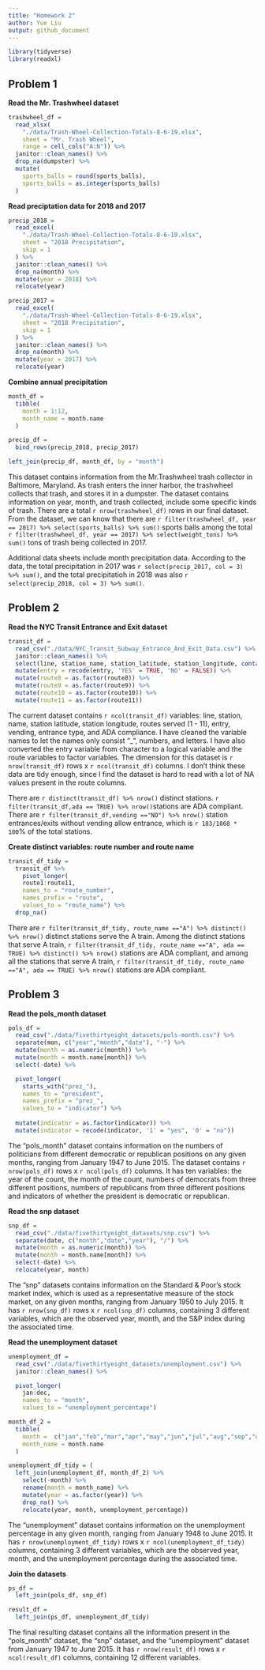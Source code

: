 ```yaml
---
title: "Homework 2"
author: Yue Liu
output: github_document
---
```


```r
library(tidyverse)
library(readxl)
```

## Problem 1

**Read the Mr. Trashwheel dataset**

```r
trashwheel_df = 
  read_xlsx(
    "./data/Trash-Wheel-Collection-Totals-8-6-19.xlsx",
    sheet = "Mr. Trash Wheel",
    range = cell_cols("A:N")) %>% 
  janitor::clean_names() %>% 
  drop_na(dumpster) %>% 
  mutate(
    sports_balls = round(sports_balls),
    sports_balls = as.integer(sports_balls)
  )      

```

**Read preciptation data for 2018 and 2017**

```r
precip_2018 = 
  read_excel(
    "./data/Trash-Wheel-Collection-Totals-8-6-19.xlsx",
    sheet = "2018 Precipitation",
    skip = 1
  ) %>%
  janitor::clean_names() %>%
  drop_na(month) %>% 
  mutate(year = 2018) %>% 
  relocate(year)

precip_2017 = 
  read_excel(
    "./data/Trash-Wheel-Collection-Totals-8-6-19.xlsx",
    sheet = "2018 Precipitation",
    skip = 1
  ) %>%
  janitor::clean_names() %>%
  drop_na(month) %>% 
  mutate(year = 2017) %>% 
  relocate(year)
```

**Combine annual precipitation**

```r
month_df = 
  tibble(
    month = 1:12,
    month_name = month.name
  )

precip_df =
  bind_rows(precip_2018, precip_2017)

left_join(precip_df, month_df, by = "month")
```

This dataset contains information from the Mr.Trashwheel trash collector in Baltimore, Maryland. As trash enters the inner harbor, the trashwheel collects that trash, and stores it in a dumpster. The dataset contains information on year, month, and trash collected, include some specific kinds of trash. There are a total `r nrow(trashwheel_df)` rows in our final dataset. From the dataset, we can know that there are `r filter(trashwheel_df, year == 2017) %>% select(sports_balls) %>% sum()` sports balls among the total `r filter(trashwheel_df, year == 2017) %>% select(weight_tons) %>% sum()` tons of trash being collected in 2017.

Additional data sheets include month precipitation data. According to the data, the total precipitation in 2017 was `r select(precip_2017, col = 3) %>% sum()`, and the total precipitatioh in 2018 was also `r select(precip_2018, col = 3) %>% sum()`. 

## Problem 2

**Read the NYC Transit Entrance and Exit dataset**

```r
transit_df = 
  read_csv("./data/NYC_Transit_Subway_Entrance_And_Exit_Data.csv") %>% 
  janitor::clean_names() %>% 
  select(line, station_name, station_latitude, station_longitude, contains("route"), entry, vending, entrance_type, ada) %>% 
  mutate(entry = recode(entry, 'YES' = TRUE, 'NO' = FALSE)) %>% 
  mutate(route8 = as.factor(route8)) %>% 
  mutate(route9 = as.factor(route9)) %>% 
  mutate(route10 = as.factor(route10)) %>% 
  mutate(route11 = as.factor(route11))
```

The current dataset contains `r ncol(transit_df)` variables: line, station, name, station latitude, station longitude, routes served (1 - 11), entry, vending, entrance type, and ADA compliance. I have cleaned the variable names to let the names only consist "_", numbers, and letters. I have also converted the entry variable from character to a logical variable and the route variables to factor variables. The dimension for this dataset is `r nrow(transit_df)` rows x `r ncol(transit_df)` columns. I don't think these data are tidy enough, since I find the dataset is hard to read with a lot of NA values present in the route columns. 

There are `r distinct(transit_df) %>% nrow()` distinct stations.
`r filter(transit_df,ada == TRUE) %>% nrow()`stations are ADA compliant.
There are `r filter(transit_df,vending =="NO") %>% nrow()` station entrances/exits without vending allow entrance, which is `r 183/1868 * 100`% of the total stations. 

**Create distinct variables: route number and route name**

```r
transit_df_tidy = 
  transit_df %>% 
    pivot_longer(
    route1:route11,
    names_to = "route_number",
    names_prefix = "route",
    values_to = "route_name") %>% 
  drop_na()
```

There are `r filter(transit_df_tidy, route_name =="A") %>% distinct() %>% nrow()` distinct stations serve the A train.
Among the distinct stations that serve A train, `r filter(transit_df_tidy, route_name =="A", ada == TRUE) %>% distinct() %>% nrow()` stations are ADA compliant, and among all the stations that serve A train, `r filter(transit_df_tidy, route_name =="A", ada == TRUE) %>% nrow()` stations are ADA compliant.


## Problem 3

**Read the pols_month dataset**

```r
pols_df = 
  read_csv("./data/fivethirtyeight_datasets/pols-month.csv") %>% 
  separate(mon, c("year","month","date"), "-") %>% 
  mutate(month = as.numeric(month)) %>% 
  mutate(month = month.name[month]) %>% 
  select(-date) %>% 

  pivot_longer(
    starts_with("prez_"),
    names_to = "president",
    names_prefix = "prez_",
    values_to = "indicator") %>% 
  
  mutate(indicator = as.factor(indicator)) %>% 
  mutate(indicator = recode(indicator, '1' = "yes", '0' = "no"))
```

The "pols_month" dataset contains information on the numbers of politicians from different democratic or republican positions on any given months, ranging from January 1947 to June 2015. The dataset contains `r nrow(pols_df)` rows x `r ncol(pols_df)` columns. It has ten variables: the year of the count, the month of the count, numbers of democrats from three different positions, numbers of republicans from three different positions and indicators of whether the president is democratic or republican.

**Read the snp dataset**

```r
snp_df = 
  read_csv("./data/fivethirtyeight_datasets/snp.csv") %>% 
  separate(date, c("month","date","year"), "/") %>% 
  mutate(month = as.numeric(month)) %>% 
  mutate(month = month.name[month]) %>% 
  select(-date) %>% 
  relocate(year, month)
```

The "snp" datasets contains information on the Standard & Poor’s stock market index, which is used as a representative measure of the stock market, on any given months, ranging from January 1950 to July 2015. It has `r nrow(snp_df)` rows x `r ncol(snp_df)` columns, containing 3 different variables, which are the observed year, month, and the S&P index during the associated time.

**Read the unemployment dataset**

```r
unemployment_df = 
  read_csv("./data/fivethirtyeight_datasets/unemployment.csv") %>% 
  janitor::clean_names() %>% 

  pivot_longer(
    jan:dec,
    names_to = "month",
    values_to = "unemployment_percentage")
```
  
```r
month_df_2 = 
  tibble(
    month =  c("jan","feb","mar","apr","may","jun","jul","aug","sep","oct","nov","dec"),
    month_name = month.name
  )

unemployment_df_tidy = (
  left_join(unemployment_df, month_df_2) %>% 
    select(-month) %>%
    rename(month = month_name) %>% 
    mutate(year = as.factor(year)) %>% 
    drop_na() %>% 
    relocate(year, month, unemployment_percentage))
```

The “unemployment” dataset contains information on the unemployment percentage in any given month, ranging from January 1948 to June 2015. It has `r nrow(unemployment_df_tidy)` rows x `r ncol(unemployment_df_tidy)` columns, containing 3 different variables, which are the observed year, month, and the unemployment percentage during the associated time. 

**Join the datasets**

```r
ps_df = 
  left_join(pols_df, snp_df) 
```

```r
result_df = 
  left_join(ps_df, unemployment_df_tidy)
```

The final resulting dataset contains all the information present in the "pols_month" dataset, the "snp" dataset, and the "unemployment" dataset from January 1947 to June 2015. It has `r nrow(result_df)` rows x `r ncol(result_df)` columns, containing 12 different variables.